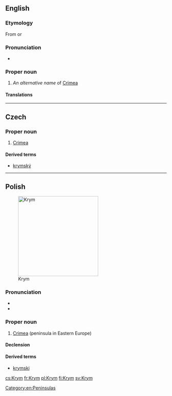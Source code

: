 ==English==
{{wikipedia|Crimea}}

===Etymology===
From {{etyl|ru|en}} {{term|Крым|lang=ru}} or {{etyl|uk|en}} {{term|Крим|lang=uk}}

===Pronunciation===
* {{IPA|/kɹɪm/|lang=en}}

===Proper noun===
{{en-proper noun}}

# ''An alternative name'' of [[Crimea]] {{gloss|peninsula in the north of Black Sea or area}}

====Translations====
{{trans-see|Crimea}}

[[Category:en:Peninsulas]]

----

==Czech==

===Proper noun===
{{cs-proper noun|g=m}}

# [[Crimea]]

====Derived terms====
* [[krymský]]

----

==Polish==
{{wikipedia|lang=pl}}
[[Image:Map_of_Ukraine_political_simple_Oblast_Krim.png|thumb|250px|Krym]]

===Pronunciation===
* {{audio|Pl-Krym.ogg|audio|lang=pl}}
* {{IPA|lang=pl|/krɨm/}}

===Proper noun===
{{pl-proper noun|m-in}}

# [[Crimea]] (peninsula in Eastern Europe)

====Declension====
{{pl-decl-noun-sing|Krym|Krymu|Krymowi|Krym|Krymem|Krymie|Krymie}}

====Derived terms====
* [[krymski]]

[[cs:Krym]]
[[fr:Krym]]
[[pl:Krym]]
[[fi:Krym]]
[[sv:Krym]]